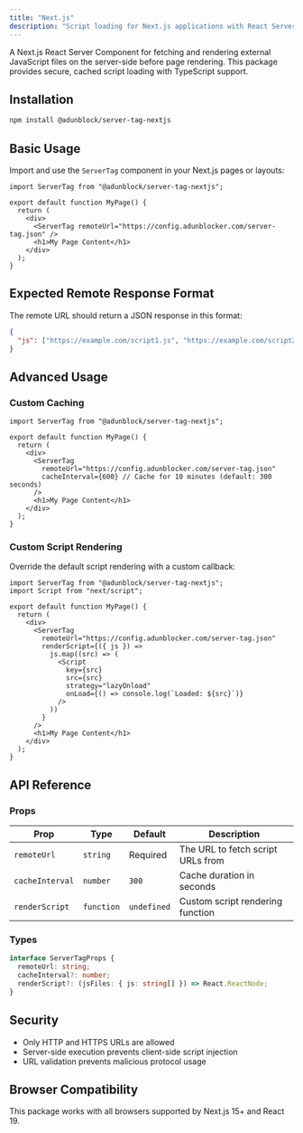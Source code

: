 ```yaml
---
title: "Next.js"
description: "Script loading for Next.js applications with React Server Components"
---
```


A Next.js React Server Component for fetching and rendering external JavaScript files on the server-side before page rendering. This package provides secure, cached script loading with TypeScript support.

## Installation

```bash
npm install @adunblock/server-tag-nextjs
```

## Basic Usage

Import and use the `ServerTag` component in your Next.js pages or layouts:

```tsx
import ServerTag from "@adunblock/server-tag-nextjs";

export default function MyPage() {
  return (
    <div>
      <ServerTag remoteUrl="https://config.adunblocker.com/server-tag.json" />
      <h1>My Page Content</h1>
    </div>
  );
}
```

## Expected Remote Response Format

The remote URL should return a JSON response in this format:

```json
{
  "js": ["https://example.com/script1.js", "https://example.com/script2.js"]
}
```

## Advanced Usage

### Custom Caching

```tsx
import ServerTag from "@adunblock/server-tag-nextjs";

export default function MyPage() {
  return (
    <div>
      <ServerTag
        remoteUrl="https://config.adunblocker.com/server-tag.json"
        cacheInterval={600} // Cache for 10 minutes (default: 300 seconds)
      />
      <h1>My Page Content</h1>
    </div>
  );
}
```

### Custom Script Rendering

Override the default script rendering with a custom callback:

```tsx
import ServerTag from "@adunblock/server-tag-nextjs";
import Script from "next/script";

export default function MyPage() {
  return (
    <div>
      <ServerTag
        remoteUrl="https://config.adunblocker.com/server-tag.json"
        renderScript={({ js }) =>
          js.map((src) => (
            <Script
              key={src}
              src={src}
              strategy="lazyOnload"
              onLoad={() => console.log(`Loaded: ${src}`)}
            />
          ))
        }
      />
      <h1>My Page Content</h1>
    </div>
  );
}
```

## API Reference

### Props

| Prop            | Type       | Default     | Description                       |
| --------------- | ---------- | ----------- | --------------------------------- |
| `remoteUrl`     | `string`   | Required    | The URL to fetch script URLs from |
| `cacheInterval` | `number`   | `300`       | Cache duration in seconds         |
| `renderScript`  | `function` | `undefined` | Custom script rendering function  |

### Types

```typescript
interface ServerTagProps {
  remoteUrl: string;
  cacheInterval?: number;
  renderScript?: (jsFiles: { js: string[] }) => React.ReactNode;
}
```

## Security

- Only HTTP and HTTPS URLs are allowed
- Server-side execution prevents client-side script injection
- URL validation prevents malicious protocol usage

## Browser Compatibility

This package works with all browsers supported by Next.js 15+ and React 19.
